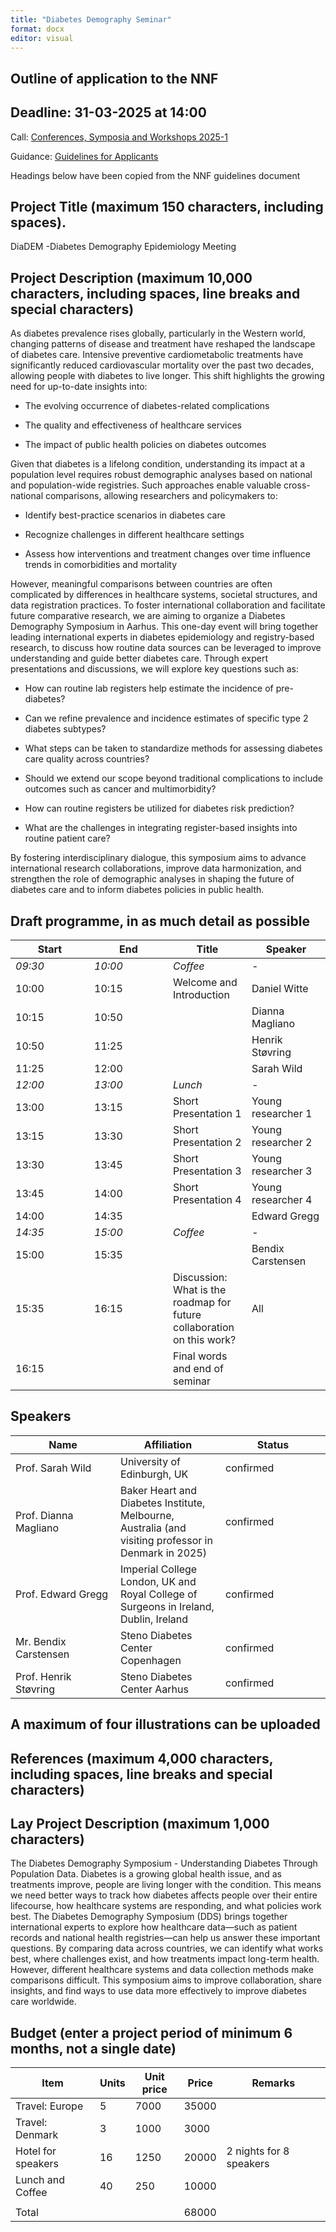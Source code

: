 ```yaml
---
title: "Diabetes Demography Seminar"
format: docx
editor: visual
---
```


## Outline of application to the NNF

::: callout-important
## Deadline: 31-03-2025 at 14:00

Call: [Conferences, Symposia and Workshops 2025-1](https://novonordiskfonden.dk/grant/conferences-symposia-and-workshops-2025-1/)

Guidance: [Guidelines for Applicants](https://novonordiskfonden.dk//app/uploads/Information-and-Guidelines-for-applicants-Conferences-Symposia-and-Workshops-2025-1-1.pdf)
:::

::: callout-note
Headings below have been copied from the NNF guidelines document
:::

## Project Title (maximum 150 characters, including spaces).

DiaDEM -Diabetes Demography Epidemiology Meeting

## Project Description (maximum 10,000 characters, including spaces, line breaks and special characters)

As diabetes prevalence rises globally, particularly in the Western world, changing patterns of disease and treatment have reshaped the landscape of diabetes care. Intensive preventive cardiometabolic treatments have significantly reduced cardiovascular mortality over the past two decades, allowing people with diabetes to live longer. This shift highlights the growing need for up-to-date insights into:

-   The evolving occurrence of diabetes-related complications

-   The quality and effectiveness of healthcare services

-   The impact of public health policies on diabetes outcomes

Given that diabetes is a lifelong condition, understanding its impact at a population level requires robust demographic analyses based on national and population-wide registries. Such approaches enable valuable cross-national comparisons, allowing researchers and policymakers to:

-   Identify best-practice scenarios in diabetes care

-   Recognize challenges in different healthcare settings

-   Assess how interventions and treatment changes over time influence trends in comorbidities and mortality

However, meaningful comparisons between countries are often complicated by differences in healthcare systems, societal structures, and data registration practices. To foster international collaboration and facilitate future comparative research, we are aiming to organize a Diabetes Demography Symposium in Aarhus. This one-day event will bring together leading international experts in diabetes epidemiology and registry-based research, to discuss how routine data sources can be leveraged to improve understanding and guide better diabetes care. Through expert presentations and discussions, we will explore key questions such as:

-   How can routine lab registers help estimate the incidence of pre-diabetes?

-   Can we refine prevalence and incidence estimates of specific type 2 diabetes subtypes?

-   What steps can be taken to standardize methods for assessing diabetes care quality across countries?

-   Should we extend our scope beyond traditional complications to include outcomes such as cancer and multimorbidity?

-   How can routine registers be utilized for diabetes risk prediction?

-   What are the challenges in integrating register-based insights into routine patient care?

By fostering interdisciplinary dialogue, this symposium aims to advance international research collaborations, improve data harmonization, and strengthen the role of demographic analyses in shaping the future of diabetes care and to inform diabetes policies in public health.

## Draft programme, in as much detail as possible

| Start | End | Title | Speaker |
|----|----|----|----|
| *09:30* | *10:00* | *Coffee* | *-* |
| 10:00 | 10:15 | Welcome and Introduction | Daniel Witte |
| 10:15 | 10:50 |  | Dianna Magliano |
| 10:50 | 11:25 |  | Henrik Støvring |
| 11:25 | 12:00 |  | Sarah Wild |
| *12:00* | *13:00* | *Lunch* | *-* |
| 13:00 | 13:15 | Short Presentation 1 | Young researcher 1 |
| 13:15 | 13:30 | Short Presentation 2 | Young researcher 2 |
| 13:30 | 13:45 | Short Presentation 3 | Young researcher 3 |
| 13:45 | 14:00 | Short Presentation 4 | Young researcher 4 |
| 14:00 | 14:35 |  | Edward Gregg |
| *14:35* | *15:00* | *Coffee* | *-* |
| 15:00 | 15:35 |  | Bendix Carstensen |
| 15:35 | 16:15 | Discussion: What is the roadmap for future collaboration on this work? | All |
| 16:15 |  | Final words and end of seminar |  |

## Speakers

| Name | Affiliation | Status |
|----|----|----|
| Prof. Sarah Wild | University of Edinburgh, UK | confirmed |
| Prof. Dianna Magliano | Baker Heart and Diabetes Institute, Melbourne, Australia (and visiting professor in Denmark in 2025) | confirmed |
| Prof. Edward Gregg | Imperial College London, UK and Royal College of Surgeons in Ireland, Dublin, Ireland | confirmed |
| Mr. Bendix Carstensen | Steno Diabetes Center Copenhagen | confirmed |
| Prof. Henrik Støvring | Steno Diabetes Center Aarhus | confirmed |

## A maximum of four illustrations can be uploaded

## References (maximum 4,000 characters, including spaces, line breaks and special characters)

## Lay Project Description (maximum 1,000 characters)

The Diabetes Demography Symposium - Understanding Diabetes Through Population Data. Diabetes is a growing global health issue, and as treatments improve, people are living longer with the condition. This means we need better ways to track how diabetes affects people over their entire lifecourse, how healthcare systems are responding, and what policies work best. The Diabetes Demography Symposium (DDS) brings together international experts to explore how healthcare data—such as patient records and national health registries—can help us answer these important questions. By comparing data across countries, we can identify what works best, where challenges exist, and how treatments impact long-term health. However, different healthcare systems and data collection methods make comparisons difficult. This symposium aims to improve collaboration, share insights, and find ways to use data more effectively to improve diabetes care worldwide.

## Budget (enter a project period of minimum 6 months, not a single date)

| Item               | Units | Unit price | Price | Remarks                 |
|--------------------|-------|------------|-------|-------------------------|
| Travel: Europe     | 5     | 7000       | 35000 |                         |
| Travel: Denmark    | 3     | 1000       | 3000  |                         |
| Hotel for speakers | 16    | 1250       | 20000 | 2 nights for 8 speakers |
| Lunch and Coffee   | 40    | 250        | 10000 |                         |
|                    |       |            |       |                         |
| Total              |       |            | 68000 |                         |
